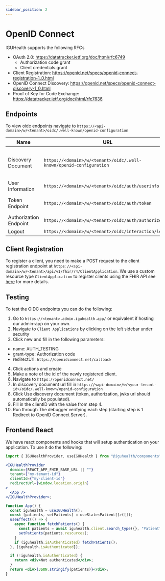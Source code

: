 ```yaml
---
sidebar_position: 2
---
```



# OpenID Connect

IGUHealth supports the following RFCs
* OAuth 2.0: https://datatracker.ietf.org/doc/html/rfc6749
  - Authorization code grant
  - Client credentials grant
* Client Registration: https://openid.net/specs/openid-connect-registration-1_0.html
* OpenID Connect Discovery: https://openid.net/specs/openid-connect-discovery-1_0.html
* Proof of Key for Code Exchange: https://datatracker.ietf.org/doc/html/rfc7636


## Endpoints
To view oidc endpoints navigate to `https://<api-domain>/w/<tenant>/oidc/.well-known/openid-configuration`

| Name | URL | Description | 
|--|--|--|
| Discovery Document |  `https://<domain>/w/<tenant>/oidc/.well-known/openid-configuration` | OpenID metadata information, used to automatically configure clients see https://openid.net/specs/openid-connect-discovery-1_0.html. |
| User Information | `https://<domain>/w/<tenant>/oidc/auth/userinfo` | Looks up information about a user based on access token.|
| Token Endpoint | `https://<domain>/w/<tenant>/oidc/auth/token` | Obtain a token, method will very based on Client Application grant type. |
| Authorization Endpoint | `https://<domain>/w/<tenant>/oidc/auth/authorize` | Authenticates and authorizes a user. | 
| Logout | `https://<domain>/w/<tenant>/oidc/interaction/logout` | Logs a user out. |



## Client Registration

To register a client, you need to make a POST request to the client registration endpoint at `https://<api-domain>/w/<tenant>/api/v1/fhir/r4/ClientApplication`.
We use a custom resource type `ClientApplication` to register clients using the FHIR API see [here](../Data_Model/R4/ClientApplication) for more details.

## Testing

To test the OIDC endpoints you can do the following:

1. Go to `https://<tenant>.admin.iguhealth.app/` or equivalent if hosting our admin-app on your own.
2. Navigate to `Client Applications` by clicking on the left sidebar under security
3. Click new and fill in the following parameters:
  - name: AUTH_TESTING
  - grant-type: Authorization code
  - redirectUrl: `https://openidconnect.net/callback`

4. Click actions and create
5. Make a note of the id of the newly registered client.
6. Navigate to `https://openidconnect.net/`
7. In discovery document url fill in `https://<api-domain>/w/<your-tenant-id>/oidc/.well-known/openid-configuration`
8. Click Use discovery document (token, authorization, jwks url should automatically be populated).
9. Fill in the clientID with the value from step 4.
10. Run through The debugger verifying each step (starting step is 1 Redirect to OpenID Connect Server).

## Frontend React

We have react components and hooks that will setup authentication on your application.
To use it do the following:
<Tabs>
<TabItem value="provider" label="Provider">

```jsx
import { IGUHealthProvider, useIGUHealth } from "@iguhealth/components";

<IGUHealthProvider
  domain={REACT_APP_FHIR_BASE_URL || ""}
  tenant={"my-tenant-id"}
  clientId={"my-client-id"}
  redirectUrl={window.location.origin}
>
  <App />
</IGUHealthProvider>;
```

</TabItem>
<TabItem value="hooks" label="Hook">

```jsx
function App() {
  const iguhealth = useIGUHealth();
  const [patients, setPatients] = useState<Patient[]>([]);
  useEffect(() => {
    async function fetchPatients() {
      const patients = await iguhealth.client.search_type({}, "Patient");
      setPatients(patients.resources);
    }
    if (iguhealth.isAuthenticated) fetchPatients();
  }, [iguhealth.isAuthenticated]);

  if (!iguhealth.isAuthenticated) {
    return <div>Not authenticated</div>;
  }
  return <div>{JSON.stringify(patients)}</div>;
}
```

</TabItem>
</Tabs>






